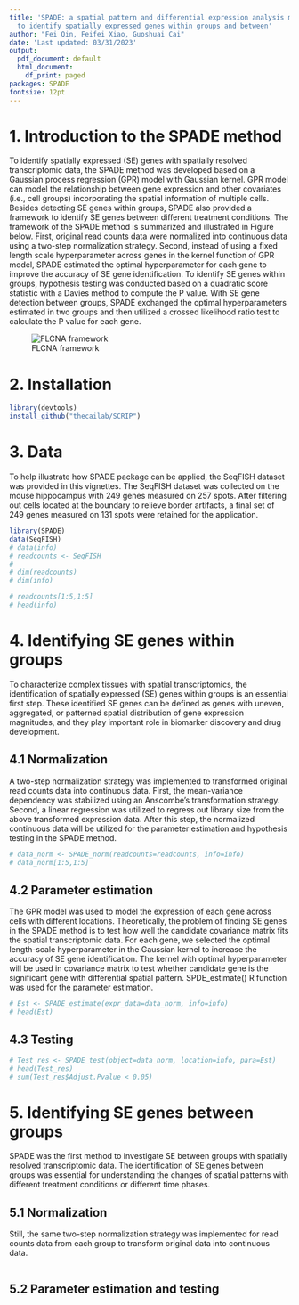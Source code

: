 ---
title: 'SPADE: a spatial pattern and differential expression analysis method, 
  to identify spatially expressed genes within groups and between'
author: "Fei Qin, Feifei Xiao, Guoshuai Cai"
date: 'Last updated: 03/31/2023'
output:
  pdf_document: default
  html_document:
    df_print: paged
packages: SPADE
fontsize: 12pt
---

# 1. Introduction to the SPADE method

To identify spatially expressed (SE) genes with spatially resolved transcriptomic data, the SPADE method was developed based on a Gaussian process regression (GPR) model with Gaussian kernel. GPR model can model the relationship between gene expression and other covariates (i.e., cell groups) incorporating the spatial information of multiple cells. Besides detecting SE genes within groups, SPADE also provided a framework to identify SE genes between different treatment conditions. The framework of the SPADE method is summarized and illustrated in Figure below. First, original read counts data were normalized into continuous data using a two-step normalization strategy. Second, instead of using a fixed length scale hyperparameter across genes in the kernel function of GPR model, SPADE estimated the optimal hyperparameter for each gene to improve the accuracy of SE gene identification. To identify SE genes within groups, hypothesis testing was conducted based on a quadratic score statistic with a Davies method to compute the P value. With SE gene detection between groups, SPADE exchanged the optimal hyperparameters estimated in two groups and then utilized a crossed likelihood ratio test to calculate the P value for each gene. 

![FLCNA framework](E:/DB/Dropbox/Qinfei/Research/Spatial scRNA/Code/SPADE_package/vignettes/Figure 1.png)

# 2. Installation

```{r install-bioc, message=FALSE, warning = FALSE, eval=FALSE}
library(devtools)
install_github("thecailab/SCRIP")
```

# 3. Data
To help illustrate how SPADE package can be applied, the SeqFISH dataset was provided in this vignettes. The SeqFISH dataset was collected on the mouse hippocampus with 249 genes measured on 257 spots. After filtering out cells located at the boundary to relieve border artifacts, a final set of 249 genes measured on 131 spots were retained for the application. 

```{r, message=FALSE, warning = FALSE}
library(SPADE)
data(SeqFISH)
# data(info)
# readcounts <- SeqFISH
# 
# dim(readcounts)
# dim(info)
```

```{r, message=FALSE, warning = FALSE}
# readcounts[1:5,1:5]
# head(info)
```

# 4. Identifying SE genes within groups

To characterize complex tissues with spatial transcriptomics, the identification of spatially expressed (SE) genes within groups is an essential first step. These identified SE genes can be defined as genes with uneven, aggregated, or patterned spatial distribution of gene expression magnitudes, and they play important role in biomarker discovery and drug development.
    
## 4.1 Normalization

A two-step normalization strategy was implemented to transformed original read counts data into continuous data. First, the mean-variance dependency was stabilized using an Anscombe’s transformation strategy. Second, a linear regression was utilized to regress out library size from the above transformed expression data. After this step, the normalized continuous data will be utilized for the parameter estimation and hypothesis testing in the SPADE method. 

```{r, message=FALSE, warning = FALSE}
# data_norm <- SPADE_norm(readcounts=readcounts, info=info)
# data_norm[1:5,1:5]
```

## 4.2 Parameter estimation 

The GPR model was used to model the expression of each gene across cells with different locations. Theoretically, the problem of finding SE genes in the SPADE method is to test how well the candidate covariance matrix fits the spatial transcriptomic data. For each gene, we selected the optimal length-scale hyperparameter in the Gaussian kernel to increase the accuracy of SE gene identification. The kernel with optimal hyperparameter will be used in covariance matrix to test whether candidate gene is the significant gene with differential spatial pattern. SPDE_estimate() R function was used for the parameter estimation. 

```{r, message=FALSE, warning = FALSE}
# Est <- SPADE_estimate(expr_data=data_norm, info=info)
# head(Est)
```

## 4.3 Testing

```{r, message=FALSE, warning = FALSE}
# Test_res <- SPADE_test(object=data_norm, location=info, para=Est)
# head(Test_res)
# sum(Test_res$Adjust.Pvalue < 0.05)
```



# 5. Identifying SE genes between groups

SPADE was the first method to investigate SE between groups with spatially resolved transcriptomic data. The identification of SE genes between groups was essential for understanding the changes of spatial patterns with different treatment conditions or different time phases. 

## 5.1 Normalization

Still, the same two-step normalization strategy was implemented for read counts data from each group to transform original data into continuous data.

```{r, message=FALSE, warning = FALSE}

```

## 5.2 Parameter estimation and testing

```{r, message=FALSE, warning = FALSE}

```
